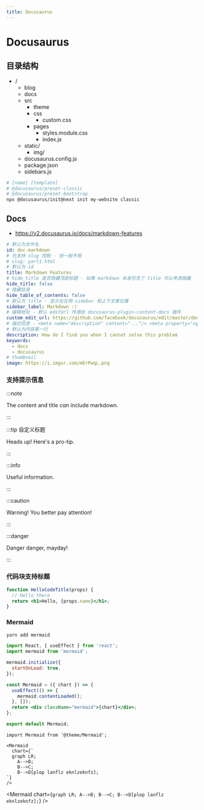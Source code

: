 ```yaml
---
title: Docusaurus
---
```


# Docusaurus

## 目录结构

- /
  - blog
  - docs
  - src
    - theme
    - css
      - custom.css
    - pages
      - styles.module.css
      - index.js
  - static/
    - img/
  - docusaurus.config.js
  - package.json
  - sidebars.js

```bash
# [name] [template]
# @docusaurus/preset-classic
# @docusaurus/preset-bootstrap
npx @docusaurus/init@next init my-website classic
```

## Docs

- https://v2.docusaurus.io/docs/markdown-features

```yaml
# 默认为文件名
id: doc-markdown
# 也支持 slug 控制 - 但一般不用
# slug: part1.html
# 默认为 id
title: Markdown Features
# hide_title 是否隐藏顶部标题 - 如果 markdown 本身包含了 title 可以考虑隐藏
hide_title: false
# 隐藏目录
hide_table_of_contents: false
# 默认为 title - 显示在左侧 sidebar 和上下文章位置
sidebar_label: Markdown :)
# 编辑地址 - 默认 editUrl 传递给 docusaurus-plugin-content-docs 插件
custom_edit_url: https://github.com/facebook/docusaurus/edit/master/docs/api-doc-markdown.md
# 描述信息 - <meta name="description" content="..."/> <meta property="og:description" content="..."/>
# 默认为内容第一行
description: How do I find you when I cannot solve this problem
keywords:
  - docs
  - docusaurus
# thumbnail
image: https://i.imgur.com/mErPwqL.png
```

### 支持提示信息

:::note

The content and title _can_ include markdown.

:::

:::tip 自定义标题

Heads up! Here's a pro-tip.

:::

:::info

Useful information.

:::

:::caution

Warning! You better pay attention!

:::

:::danger

Danger danger, mayday!

:::

### 代码块支持标题

```jsx {2-3} title="/src/components/HelloCodeTitle.js"
function HelloCodeTitle(props) {
  // Hello there
  return <h1>Hello, {props.name}</h1>;
}
```

### Mermaid

```bash
yarn add mermaid
```

```jsx title="src/theme/Mermaid.js"
import React, { useEffect } from 'react';
import mermaid from 'mermaid';

mermaid.initialize({
  startOnLoad: true,
});

const Mermaid = ({ chart }) => {
  useEffect(() => {
    mermaid.contentLoaded();
  }, []);
  return <div className="mermaid">{chart}</div>;
};

export default Mermaid;
```

```mdx title="doc.md"
import Mermaid from '@theme/Mermaid';

<Mermaid
  chart={`
  graph LR;
    A-->B;
    B-->C;
    B-->D[plop lanflz eknlzeknfz];
`}
/>
```


<Mermaid
  chart={`
  graph LR;
    A-->B;
    B-->C;
    B-->D[plop lanflz eknlzeknfz];
`}
/>
